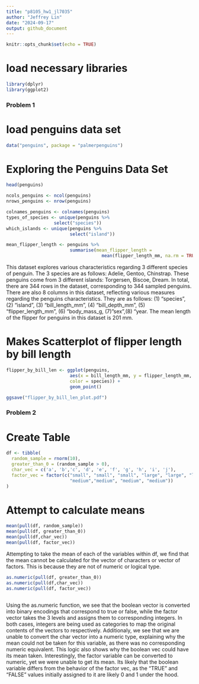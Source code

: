 ```yaml
---
title: "p8105_hw1_jl7035"
author: "Jeffrey Lin"
date: "2024-09-17"
output: github_document
---
```


```r
knitr::opts_chunk$set(echo = TRUE)
```

# load necessary libraries
```r
library(dplyr)
library(ggplot2)
```


### Problem 1

# load penguins data set
```r
data("penguins", package = "palmerpenguins")

```



# Exploring the Penguins Data Set
```r
head(penguins)

ncols_penguins <- ncol(penguins)
nrows_penguins <- nrow(penguins)

colnames_penguins <- colnames(penguins)
types_of_species <- unique(penguins %>%
                  select("species"))
which_islands <- unique(penguins %>%
                        select("island"))

mean_flipper_length <- penguins %>% 
                        summarise(mean_flipper_length = 
                                    mean(flipper_length_mm, na.rm = TRUE))

```

This dataset explores various characteristics regarding 3 different species
of penguin. The 3 species are as follows: Adelie, Gentoo, Chinstrap. These 
penguins come from 3 different islands: Torgersen, Biscoe, Dream. In total, 
there are 344 rows in the dataset, corresponding to 344 sampled penguins. 
There are also 8 columns in this dataset, reflecting various measures regarding 
the penguins characteristics. They are as follows: (1) "species", (2) "island",
(3) "bill_length_mm", (4) "bill_depth_mm", (5) "flipper_length_mm",
(6) "body_mass_g, (7) "sex",(8) "year. The mean length of the flipper for 
penguins in this dataset is 201 mm. 


# Makes Scatterplot of flipper length by bill length 

```r
flipper_by_bill_len <- ggplot(penguins, 
                        aes(x = bill_length_mm, y = flipper_length_mm, 
                        color = species)) + 
                        geom_point()

ggsave("flipper_by_bill_len_plot.pdf")
```


### Problem 2


# Create Table
```r
df <- tibble(
  random_sample = rnorm(10),
  greater_than_0 = (random_sample > 0),
  char_vec = c('a', 'b','c', 'd', 'e', 'f', 'g', 'h', 'i', 'j'),
  factor_vec = factor(c("small", "small", "small", "large", "large", "large",
                        "medium","medium", "medium", "medium"))
)

```

# Attempt to calculate means
```r
mean(pull(df, random_sample))
mean(pull(df, greater_than_0))
mean(pull(df,char_vec))
mean(pull(df, factor_vec))


```
Attempting to take the mean of each of the variables within df, we find that 
the mean cannot be calculated for the vector of characters or vector of factors.
This is because they are not of numeric or logical type.

```r

as.numeric(pull(df, greater_than_0))
as.numeric(pull(df,char_vec))
as.numeric(pull(df, factor_vec))
            
```
Using the as.numeric function, we see that the boolean vector is converted into
binary encodings that correspond to true or false, while the factor vector 
takes the 3 levels and assigns them to corresponding integers. In both cases, 
integers are being used as categories to map the original contents of the 
vectors to respectively. Additionaly, we see that we are unable to convert 
the char vector into a numeric type, explaining why the mean could not be 
taken for this variable, as there was no corresponding numeric equivalent. This
logic also shows why the boolean vec could have its mean taken. Interestingly,
the factor variable can be converted to numeric, yet we were unable to get its
mean. Its likely that the boolean variable differs from the behavior of the 
factor vec, as the "TRUE" and "FALSE" values initially assigned to it are 
likely 0 and 1 under the hood.

